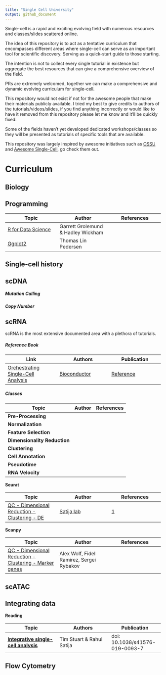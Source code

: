 ```yaml
---
title: "Single Cell University"
output: github_document
---
```


Single-cell is a rapid and exciting evolving field with numerous resources and classes/slides scattered online. 

The idea of this repository is to act as a tentative curriculum that encompasses different areas where single-cell can serve as an important tool for scientific discovery. Serving as a quick-start guide to those starting.

The intention is not to collect every single tutorial in existence but aggregate the best resources that can give a comprehensive overview of the field.

PRs are extremely welcomed, together we can make a comprehensive and dynamic evolving curriculum for single-cell. 

This repository would not exist if not for the awesome people that make their materials publicly available. I tried my best to give credits to authors of the tutorials/videos/slides, if you find anything incorrectly or would like to have it removed from this repository please let me know and it'll be quickly fixed.

Some of the fields haven't yet developed dedicated workshops/classes so they will be presented as tutorials of specific tools that are available.

This repository was largely inspired by awesome initiatives such as [OSSU](https://github.com/ossu/bioinformatics) and [Awesome Single-Cell](https://github.com/seandavi/awesome-single-cell), go check them out.


# Curriculum



## Biology


## Programming

| Topic | Author | References  |
|---|---|---|
| [R for Data Science](https://r4ds.had.co.nz/) | Garrett Grolemund & Hadley Wickham | |
| [Ggplot2](https://www.youtube.com/watch?v=h29g21z0a68) | Thomas Lin Pedersen | |


## Single-cell history


## scDNA

##### Mutation Calling

##### Copy Number
 
## scRNA

scRNA is the most extensive documented area with a plethora of tutorials. 

##### Reference Book
| Link   | Authors   | Publication |
|---|---|---|
| [Orchestrating Single-Cell Analysis](Orchestrating Single-Cell Analysis)  | [Bioconductor](https://osca.bioconductor.org/contributors.html)   | [Reference](https://www.nature.com/articles/s41592-019-0654-x) |

##### Classes
| Topic | Author | References  |
|---|---|---|
| **Pre-Processing** |  |  
| **Normalization**  |  |  
| **Feature Selection**  |  | 
| **Dimensionality Reduction**  |  |
| **Clustering**  |  |
| **Cell Annotation**  |  | 
| **Pseudotime**  |  |
| **RNA Velocity**  |  |

**Seurat**

| Topic | Author | References  |
|---|---|---|
| [QC - Dimensional Reduction - Clustering - DE](https://satijalab.org/seurat/v3.1/pbmc3k_tutorial.html) | [Satija lab](https://satijalab.org) | [1](https://www.nature.com/articles/nbt.3192) |

**Scanpy**

| Topic | Author | References  |
|---|---|---|
| [QC - Dimensional Reduction - Clustering - Marker genes](https://scanpy-tutorials.readthedocs.io/en/latest/pbmc3k.html) | Alex Wolf, Fidel Ramirez, Sergei Rybakov | |

## scATAC


## Integrating data

**Reading**

| Topic  | Authors   | Publication |
|---|---|---|
|[**Integrative single-cell analysis**](https://www.nature.com/articles/s41576-019-0093-7)| Tim Stuart & Rahul Satija | doi: 10.1038/s41576-019-0093-7  |



## Flow Cytometry


